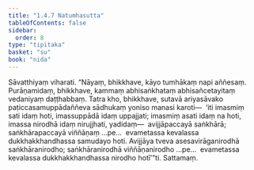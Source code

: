 ```yaml
---
title: "1.4.7 Natumhasutta"
tableOfContents: false
sidebar:
  order: 8
type: "tipitaka"
basket: "su"
book: "nida"
---
```



<DynamicBreadcrumb />

<Division number="37" book="nida">

<Paragraph number="275" book="nida">
Sāvatthiyaṃ viharati. “Nāyaṃ, bhikkhave, kāyo tumhākaṃ napi aññesaṃ. Purāṇamidaṃ, bhikkhave, kammaṃ abhisaṅkhataṃ abhisañcetayitaṃ vedaniyaṃ daṭṭhabbaṃ.
</Paragraph>

<Paragraph number="276" book="nida">
Tatra kho, bhikkhave, sutavā ariyasāvako paṭiccasamuppādaññeva sādhukaṃ yoniso manasi karoti—  ‘iti imasmiṃ sati idaṃ hoti, imassuppādā idaṃ uppajjati; imasmiṃ asati idaṃ na hoti, imassa nirodhā idaṃ nirujjhati, yadidaṃ—  avijjāpaccayā saṅkhārā; saṅkhārapaccayā viññāṇaṃ …pe…  evametassa kevalassa dukkhakkhandhassa samudayo hoti. Avijjāya tveva asesavirāganirodhā saṅkhāranirodho; saṅkhāranirodhā viññāṇanirodho …pe…  evametassa kevalassa dukkhakkhandhassa nirodho hotī’”ti.

</Paragraph>
</Division>

<Paragraph number="277" type="center" book="nida">
Sattamaṃ.
</Paragraph>